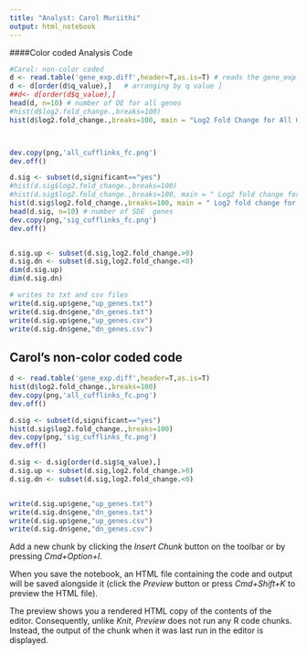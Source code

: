 ```yaml
---
title: "Analyst: Carol Muriithi"
output: html_notebook
---
```



####Color coded Analysis Code

```r
#Carol: non-color coded
d <- read.table('gene_exp.diff',header=T,as.is=T) # reads the gene_exp file
d <- d[order(d$q_value),]   # arranging by q value ]
##d<- d[order(d$q_value),]
head(d, n=10) # number of DE for all genes
#hist(d$log2.fold_change.,breaks=100)
hist(d$log2.fold_change.,breaks=100, main = "Log2 Fold Change for All Genes",xlab = "Log2 fold change for All Genes",col = "cyan")



dev.copy(png,'all_cufflinks_fc.png')
dev.off()

d.sig <- subset(d,significant=="yes")  
#hist(d.sig$log2.fold_change.,breaks=100)
#hist(d.sig$log2.fold_change.,breaks=100, main = " Log2 fold change for 'Significant DE genes",xlab = "Log2 fold change",col = "cyan") 
hist(d.sig$log2.fold_change.,breaks=100, main = " Log2 fold change for 'Significant DE genes",xlab = "Log2 fold change",col = "cyan") 
head(d.sig, n=10) # number of SDE  genes
dev.copy(png,'sig_cufflinks_fc.png')
dev.off()


d.sig.up <- subset(d.sig,log2.fold_change.>0)
d.sig.dn <- subset(d.sig,log2.fold_change.<0)
dim(d.sig.up)
dim(d.sig.dn)

# writes to txt and csv files
write(d.sig.up$gene,"up_genes.txt") 
write(d.sig.dn$gene,"dn_genes.txt")
write(d.sig.up$gene,"up_genes.csv")
write(d.sig.dn$gene,"dn_genes.csv")

```


## Carol's non-color coded code
```r
d <- read.table('gene_exp.diff',header=T,as.is=T)
hist(d$log2.fold_change.,breaks=100)
dev.copy(png,'all_cufflinks_fc.png')
dev.off()

d.sig <- subset(d,significant=="yes")
hist(d.sig$log2.fold_change.,breaks=100)
dev.copy(png,'sig_cufflinks_fc.png')
dev.off()

d.sig <- d.sig[order(d.sig$q_value),]
d.sig.up <- subset(d.sig,log2.fold_change.>0)
d.sig.dn <- subset(d.sig,log2.fold_change.<0)


write(d.sig.up$gene,"up_genes.txt") 
write(d.sig.dn$gene,"dn_genes.txt")
write(d.sig.up$gene,"up_genes.csv")
write(d.sig.dn$gene,"dn_genes.csv")

```






Add a new chunk by clicking the *Insert Chunk* button on the toolbar or by pressing *Cmd+Option+I*.

When you save the notebook, an HTML file containing the code and output will be saved alongside it (click the *Preview* button or press *Cmd+Shift+K* to preview the HTML file). 

The preview shows you a rendered HTML copy of the contents of the editor. Consequently, unlike *Knit*, *Preview* does not run any R code chunks. Instead, the output of the chunk when it was last run in the editor is displayed.

